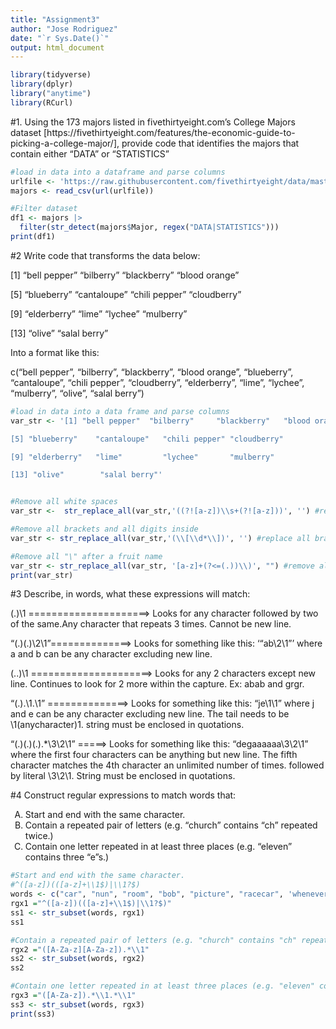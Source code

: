 ```yaml
---
title: "Assignment3"
author: "Jose Rodriguez"
date: "`r Sys.Date()`"
output: html_document
---
```


```r
library(tidyverse)
library(dplyr)
library("anytime")
library(RCurl)
```

#1. 
Using the 173 majors listed in fivethirtyeight.com’s College Majors dataset [https://fivethirtyeight.com/features/the-economic-guide-to-picking-a-college-major/], provide code that identifies the majors that contain either "DATA" or "STATISTICS"


```r
#load in data into a dataframe and parse columns
urlfile <- 'https://raw.githubusercontent.com/fivethirtyeight/data/master/college-majors/majors-list.csv'
majors <- read_csv(url(urlfile))

#Filter dataset
df1 <- majors |> 
  filter(str_detect(majors$Major, regex("DATA|STATISTICS")))
print(df1)
```


#2
Write code that transforms the data below:

[1] "bell pepper"  "bilberry"     "blackberry"   "blood orange"

[5] "blueberry"    "cantaloupe"   "chili pepper" "cloudberry"  

[9] "elderberry"   "lime"         "lychee"       "mulberry"    

[13] "olive"        "salal berry"

Into a format like this:

c("bell pepper", "bilberry", "blackberry", "blood orange", "blueberry", "cantaloupe", "chili pepper", "cloudberry", "elderberry", "lime", "lychee", "mulberry", "olive", "salal berry")


```r
#load in data into a data frame and parse columns
var_str <- '[1] "bell pepper"  "bilberry"     "blackberry"   "blood orange"

[5] "blueberry"    "cantaloupe"   "chili pepper" "cloudberry"  

[9] "elderberry"   "lime"         "lychee"       "mulberry"    

[13] "olive"        "salal berry"'


#Remove all white spaces
var_str <-  str_replace_all(var_str,'((?![a-z])\\s+(?![a-z]))', '') #remove all whitespace

#Remove all brackets and all digits inside
var_str <- str_replace_all(var_str,'(\\[\\d*\\])', '') #replace all brackets along w/ all digits inside

#Remove all "\" after a fruit name
var_str <- str_replace_all(var_str, '[a-z]+(?<=(.))\\)', "") #remove all backslashes
print(var_str)
```

#3
Describe, in words, what these expressions will match:

(.)\1\ =====================> Looks for any character followed by two of the same.Any character that repeats 3 times. Cannot be new line.

"(.)(.)\\2\\1"==============> Looks for something like this: '"ab\2\1"' where a and b can be any character excluding new line.

(..)\1 =====================> Looks for any 2 characters except new line. Continues to look for 2 more within the capture. Ex: abab and grgr.

"(.).\\1.\\1" ==============> Looks for something like this: "je\1\\1" where j and e can be any character excluding new line.
The tail needs to be \1(anycharacter)1. string must be enclosed in quotations.

"(.)(.)(.).*\\3\\2\\1" =====> Looks for something like this: "degaaaaaa\3\2\1" where the first four characters can be anything but new line.
The fifth character matches the 4th character an unlimited number of times. followed by literal \3\2\1. String must be enclosed in quotations.


#4
Construct regular expressions to match words that:

A) Start and end with the same character.
B) Contain a repeated pair of letters (e.g. "church" contains "ch" repeated twice.)
C) Contain one letter repeated in at least three places (e.g. "eleven" contains three "e"s.)
```r
#Start and end with the same character.
#^([a-z])(([a-z]+\\1$)|\\1?$)
words <- c("car", "nun", "room", "bob", "picture", "racecar", 'whenever', "mama","church", "mississippi", "eleven")
rgx1 ="^([a-z])(([a-z]+\\1$)|\\1?$)"
ss1 <- str_subset(words, rgx1)
ss1
```


```r
#Contain a repeated pair of letters (e.g. "church" contains "ch" repeated twice.)
rgx2 ="([A-Za-z][A-Za-z]).*\\1"
ss2 <- str_subset(words, rgx2)
ss2
```


```r
#Contain one letter repeated in at least three places (e.g. "eleven" contains three "e"s.)
rgx3 ="([A-Za-z]).*\\1.*\\1"
ss3 <- str_subset(words, rgx3)
print(ss3)
```
